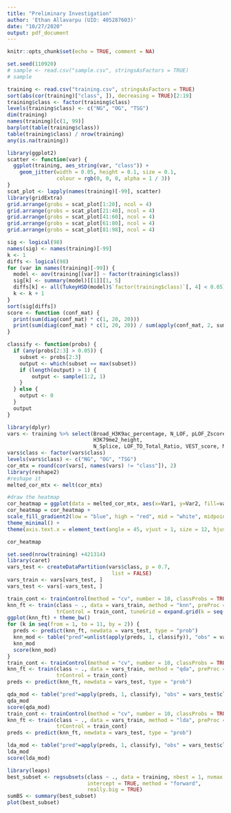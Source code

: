 ```yaml
---
title: "Preliminary Investigation"
author: 'Ethan Allavarpu (UID: 405287603)'
date: "10/27/2020"
output: pdf_document
---
```


```r
knitr::opts_chunk$set(echo = TRUE, comment = NA)
```

```r
set.seed(110920)
# sample <- read.csv("sample.csv", stringsAsFactors = TRUE)
# sample
```
```r
training <- read.csv("training.csv", stringsAsFactors = TRUE)
sort(abs(cor(training)["class", ]), decreasing = TRUE)[2:19]
training$class <- factor(training$class)
levels(training$class) <- c("NG", "OG", "TSG")
dim(training)
names(training)[c(1, 99)]
barplot(table(training$class))
table(training$class) / nrow(training)
any(is.na(training))
```
```r
library(ggplot2)
scatter <- function(var) {
  ggplot(training, aes_string(var, "class")) +
    geom_jitter(width = 0.05, height = 0.1, size = 0.1,
                colour = rgb(0, 0, 0, alpha = 1 / 3))
}
scat_plot <- lapply(names(training)[-99], scatter)
library(gridExtra)
grid.arrange(grobs = scat_plot[1:20], ncol = 4)
grid.arrange(grobs = scat_plot[21:40], ncol = 4)
grid.arrange(grobs = scat_plot[41:60], ncol = 4)
grid.arrange(grobs = scat_plot[61:80], ncol = 4)
grid.arrange(grobs = scat_plot[81:98], ncol = 4)
```


```r
sig <- logical(98)
names(sig) <- names(training)[-99]
k <- 1
diffs <- logical(98)
for (var in names(training)[-99]) {
  model <- aov(training[[var]] ~ factor(training$class))
  sig[k] <- summary(model)[[1]][1, 5]
  diffs[k] <- all(TukeyHSD(model)$`factor(training$class)`[, 4] < 0.05)
  k <- k + 1
}
sort(sig[diffs])
score <- function (conf_mat) {
  print(sum(diag(conf_mat) * c(1, 20, 20)))
  print(sum(diag(conf_mat) * c(1, 20, 20)) / sum(apply(conf_mat, 2, sum) * c(1, 20, 20)))
}

classify <- function(probs) {
  if (any(probs[2:3] > 0.05)) {
    subset <- probs[2:3]
    output <- which(subset == max(subset))
    if (length(output) > 1) {
        output <- sample(1:2, 1)
    }
  } else {
    output <- 0
  }
  output
}
```

```r
library(dplyr)
vars <- training %>% select(Broad_H3K9ac_percentage, N_LOF, pLOF_Zscore, Broad_H4K20me1_percentage,
                            H3K79me2_height,
                            N_Splice, LOF_TO_Total_Ratio, VEST_score, Missense_Entropy, BioGRID_log_degree, class)
vars$class <- factor(vars$class)
levels(vars$class) <- c("NG", "OG", "TSG")
cor_mtx = round(cor(vars[, names(vars) != "class"]), 2)
library(reshape2)
#reshape it
melted_cor_mtx <- melt(cor_mtx)

#draw the heatmap
cor_heatmap = ggplot(data = melted_cor_mtx, aes(x=Var1, y=Var2, fill=value)) + geom_tile()
cor_heatmap = cor_heatmap +
scale_fill_gradient2(low = "blue", high = "red", mid = "white", midpoint = 0, limit = c(-1,1), space = "Lab", name="Pearson\nCorrelation") + 
theme_minimal() +
theme(axis.text.x = element_text(angle = 45, vjust = 1, size = 12, hjust = 1))

cor_heatmap
```
```r
set.seed(nrow(training) +421314)
library(caret)
vars_test <- createDataPartition(vars$class, p = 0.7, 
                                  list = FALSE)
vars_train <- vars[vars_test, ]
vars_test <- vars[-vars_test, ]

train_cont <- trainControl(method = "cv", number = 10, classProbs = TRUE, savePredictions = TRUE)
knn_ft <- train(class ~ ., data = vars_train, method = "knn", preProc = c("center", "scale"),
                trControl = train_cont, tuneGrid = expand.grid(k = seq(from = 1, to = 11, by = 2)))
ggplot(knn_ft) + theme_bw()
for (k in seq(from = 1, to = 11, by = 2)) {
  preds <- predict(knn_ft, newdata = vars_test, type = "prob")
  knn_mod <- table("pred"=unlist(apply(preds, 1, classify)), "obs" = vars_test$class)
  knn_mod
  score(knn_mod)
}
train_cont <- trainControl(method = "cv", number = 10, classProbs = TRUE, savePredictions = TRUE)
knn_ft <- train(class ~ ., data = vars_train, method = "qda", preProc = c("center", "scale"),
                trControl = train_cont)
preds <- predict(knn_ft, newdata = vars_test, type = "prob")

qda_mod <- table("pred"=apply(preds, 1, classify), "obs" = vars_test$class)
qda_mod
score(qda_mod)
train_cont <- trainControl(method = "cv", number = 10, classProbs = TRUE, savePredictions = TRUE)
knn_ft <- train(class ~ ., data = vars_train, method = "lda", preProc = c("center", "scale"),
                trControl = train_cont)
preds <- predict(knn_ft, newdata = vars_test, type = "prob")

lda_mod <- table("pred"=apply(preds, 1, classify), "obs" = vars_test$class)
lda_mod
score(lda_mod)
```
```r
library(leaps)
best_subset <- regsubsets(class ~ ., data = training, nbest = 1, nvmax = 20,
                          intercept = TRUE, method = "forward",
                          really.big = TRUE)
sumBS <- summary(best_subset)
plot(best_subset)
```


